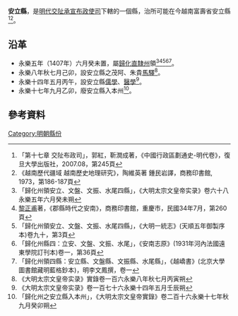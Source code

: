 '''安立縣'''，是[[明代|明代]][[交阯承宣布政使司|交阯承宣布政使司]]下轄的一個縣，治所可能在今越南富壽省安立縣<ref>「第十七章 交阯布政司」，郭紅，靳潤成著，《中國行政區劃通史-明代卷》，復旦大學出版社，2007.08，第245頁</ref><ref>《越南歷代疆域 越南歷史地理研究》，陶維英著 鍾民岩譯，商務印書館, 1973，第186-187頁</ref>。
== 沿革 ==
* 永樂五年（1407年）六月癸未置，屬[[歸化直隸州|歸化直隸州]]領<ref>「歸化州領安立、文盤、文振、水尾四縣」，《大明太宗文皇帝实录》卷六十八永樂五年六月癸未朔</ref><ref>[[黎正甫|黎正甫]]著，《郡縣時代之安南》，商務印書館，重慶市，民國34年7月，第260頁</ref><ref>「歸化州領安立、文盤、文振、水尾四縣」，《大明一統志》(天順五年御製序本)卷九十，第3頁</ref><ref>「歸化州縣四：立安、文盤、文振、水尾」，《安南志原》(1931年河內法國遠東學院訂刊本)卷一，第36頁</ref><ref>「歸化州領四縣：安立縣、文盤縣、文振縣、水尾縣」，《越嶠書》(北京大學圖書館藏明藍格鈔本)，明李文鳳撰，卷一</ref>。
* 永樂八年秋七月己卯，設安立縣之茂阿、朱貴[[馬驛|馬驛]]<ref>《大明太宗文皇帝实录》實錄卷一百六永樂八年秋七月丙寅朔</ref>。
* 永樂十四年五月丙午，設安立縣[[儒學官|儒學]]、[[醫學官|醫學]]<ref>《大明太宗文皇帝实录》卷一百七十六永樂十四年五月壬辰朔</ref>。
* 永樂十七年九月乙卯，廢安立縣入本州<ref>「歸化州之安立縣入本州」，《大明太宗文皇帝實錄》卷二百十六永樂十七年秋九月癸卯朔</ref>。
== 參考資料 ==
{{reflist}}
{{交阯承宣布政使司行政區劃}}
[[Category:明朝縣份|Category:明朝縣份]]